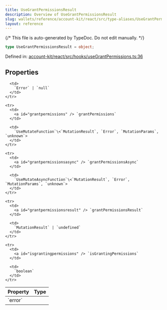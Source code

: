```yaml
---
title: UseGrantPermissionsResult
description: Overview of UseGrantPermissionsResult
slug: wallets/reference/account-kit/react/src/type-aliases/UseGrantPermissionsResult
layout: reference
---
```


{/* This file is auto-generated by TypeDoc. Do not edit manually. */}

```ts
type UseGrantPermissionsResult = object;
```

Defined in: [account-kit/react/src/hooks/useGrantPermissions.ts:36](https://github.com/alchemyplatform/aa-sdk/blob/9df5be8c23af4e472bcb503c17766b16da0ad87d/account-kit/react/src/hooks/useGrantPermissions.ts#L36)

## Properties

<table>
  <thead>
    <tr>
      <th align="left">Property</th>
      <th align="left">Type</th>
    </tr>
  </thead>

  <tbody>
    <tr>
      <td>
        <a id="error" /> `error`
      </td>

      <td>
        `Error` | `null`
      </td>
    </tr>

    <tr>
      <td>
        <a id="grantpermissions" /> `grantPermissions`
      </td>

      <td>
        `UseMutateFunction`\<`MutationResult`, `Error`, `MutationParams`, `unknown`>
      </td>
    </tr>

    <tr>
      <td>
        <a id="grantpermissionsasync" /> `grantPermissionsAsync`
      </td>

      <td>
        `UseMutateAsyncFunction`\<`MutationResult`, `Error`, `MutationParams`, `unknown`>
      </td>
    </tr>

    <tr>
      <td>
        <a id="grantpermissionsresult" /> `grantPermissionsResult`
      </td>

      <td>
        `MutationResult` | `undefined`
      </td>
    </tr>

    <tr>
      <td>
        <a id="isgrantingpermissions" /> `isGrantingPermissions`
      </td>

      <td>
        `boolean`
      </td>
    </tr>

  </tbody>
</table>
